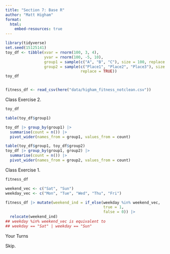 ```yaml
---
title: "Section 7: Base R"
author: "Matt Higham"
format: 
  html:
    embed-resources: true
---
```


```r
library(tidyverse)
set.seed(15125141)
toy_df <- tibble(xvar = rnorm(100, 3, 4),
                 yvar = rnorm(100, -5, 10),
                 group1 = sample(c("A", "B", "C"), size = 100, replace = TRUE),
                 group2 = sample(c("Place1", "Place2", "Place3"), size = 100,
                                 replace = TRUE))
toy_df


fitness_df <- read_csv(here("data/higham_fitness_notclean.csv"))
```

Class Exercise 2.

```r
toy_df

table(toy_df$group1)

toy_df |> group_by(group1) |> 
  summarise(count = n()) |>
  pivot_wider(names_from = group1, values_from = count)

table(toy_df$group1, toy_df$group2)
toy_df |> group_by(group1, group2) |>
  summarise(count = n()) |>
  pivot_wider(names_from = group2, values_from = count)
```

Class Exercise 1.


```r
fitness_df

weekend_vec <- c("Sat", "Sun")
weekday_vec <- c("Mon", "Tue", "Wed", "Thu", "Fri")

fitness_df |> mutate(weekend_ind = if_else(weekday %in% weekend_vec,
                                           true = 1,
                                           false = 0)) |>
  relocate(weekend_ind)
## weekday %in% weekend_vec is equivalent to
## weekday == "Sat" | weekday == "Sun"
```

Your Turns

Skip.